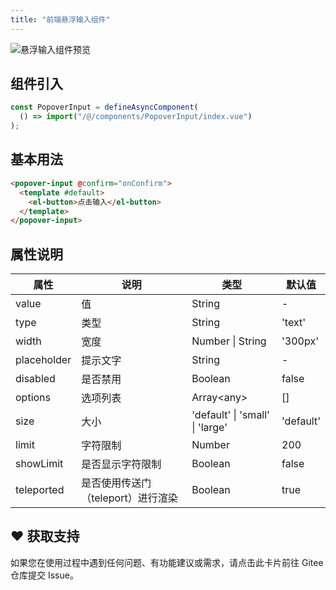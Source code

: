 ```yaml
---
title: "前端悬浮输入组件"
---
```


![悬浮输入组件预览](https://minio.pigx.top/oss/202306/1687530763.png)

## 组件引入

```javascript
const PopoverInput = defineAsyncComponent(
  () => import("/@/components/PopoverInput/index.vue")
);
```

## 基本用法

```html
<popover-input @confirm="onConfirm">
  <template #default>
    <el-button>点击输入</el-button>
  </template>
</popover-input>
```

## 属性说明

| 属性 | 说明 | 类型 | 默认值 |
| --- | --- | --- | --- |
| value | 值 | String | - |
| type | 类型 | String | 'text' |
| width | 宽度 | Number \| String | '300px' |
| placeholder | 提示文字 | String | - |
| disabled | 是否禁用 | Boolean | false |
| options | 选项列表 | Array\<any\> | [] |
| size | 大小 | 'default' \| 'small' \| 'large' | 'default' |
| limit | 字符限制 | Number | 200 |
| showLimit | 是否显示字符限制 | Boolean | false |
| teleported | 是否使用传送门（teleport）进行渲染 | Boolean | true |

## ♥️ 获取支持
<Card title="遇到问题？" horizontal icon="link" href="https://gitee.com/log4j/pig/issues">
  如果您在使用过程中遇到任何问题、有功能建议或需求，请点击此卡片前往 Gitee 仓库提交 Issue。
</Card>

